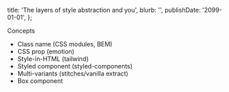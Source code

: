   title: 'The layers of style abstraction and you',
  blurb: '',
  publishDate: '2099-01-01',
};

Concepts

- Class name (CSS modules, BEM)
- CSS prop (emotion)
- Style-in-HTML (tailwind)
- Styled component (styled-components)
- Multi-variants (stitches/vanilla extract)
- Box component
